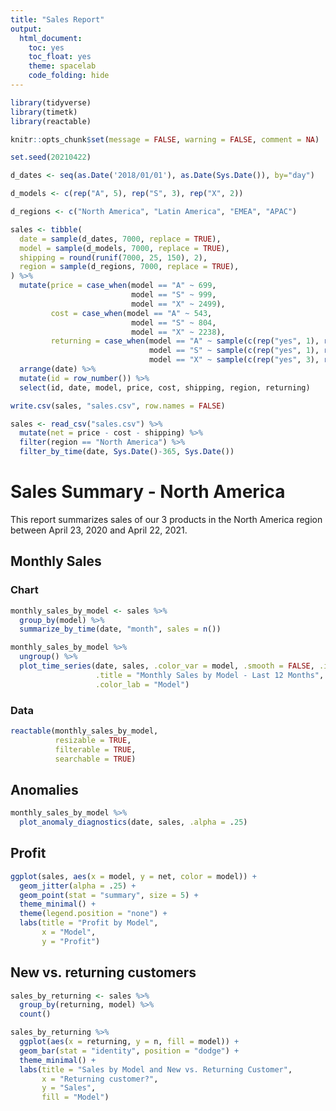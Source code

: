 ```yaml
---
title: "Sales Report"
output:
  html_document:
    toc: yes
    toc_float: yes
    theme: spacelab
    code_folding: hide
---
```


```r
library(tidyverse)
library(timetk)
library(reactable)

knitr::opts_chunk$set(message = FALSE, warning = FALSE, comment = NA)
```

```r
set.seed(20210422)

d_dates <- seq(as.Date('2018/01/01'), as.Date(Sys.Date()), by="day")

d_models <- c(rep("A", 5), rep("S", 3), rep("X", 2))

d_regions <- c("North America", "Latin America", "EMEA", "APAC")

sales <- tibble(
  date = sample(d_dates, 7000, replace = TRUE),
  model = sample(d_models, 7000, replace = TRUE),
  shipping = round(runif(7000, 25, 150), 2),
  region = sample(d_regions, 7000, replace = TRUE),
) %>% 
  mutate(price = case_when(model == "A" ~ 699,
                           model == "S" ~ 999,
                           model == "X" ~ 2499),
         cost = case_when(model == "A" ~ 543,
                           model == "S" ~ 804,
                           model == "X" ~ 2238),
         returning = case_when(model == "A" ~ sample(c(rep("yes", 1), rep("no", 20)), 7000, replace = TRUE),
                               model == "S" ~ sample(c(rep("yes", 1), rep("no", 2)), 7000, replace = TRUE),
                               model == "X" ~ sample(c(rep("yes", 3), rep("no", 1)), 7000, replace = TRUE))) %>% 
  arrange(date) %>% 
  mutate(id = row_number()) %>% 
  select(id, date, model, price, cost, shipping, region, returning)

write.csv(sales, "sales.csv", row.names = FALSE)
```

```r
sales <- read_csv("sales.csv") %>% 
  mutate(net = price - cost - shipping) %>% 
  filter(region == "North America") %>% 
  filter_by_time(date, Sys.Date()-365, Sys.Date())
```

# Sales Summary - North America

This report summarizes sales of our 3 products in the North America region between April 23, 2020 and April 22, 2021.

## Monthly Sales {.tabset}

### Chart

```r
monthly_sales_by_model <- sales %>% 
  group_by(model) %>% 
  summarize_by_time(date, "month", sales = n())

monthly_sales_by_model %>% 
  ungroup() %>% 
  plot_time_series(date, sales, .color_var = model, .smooth = FALSE, .interactive = FALSE,
                   .title = "Monthly Sales by Model - Last 12 Months",
                   .color_lab = "Model")
```

### Data

```r
reactable(monthly_sales_by_model,
          resizable = TRUE,
          filterable = TRUE,
          searchable = TRUE)
```


## Anomalies

```r
monthly_sales_by_model %>% 
  plot_anomaly_diagnostics(date, sales, .alpha = .25)
```


## Profit

```r
ggplot(sales, aes(x = model, y = net, color = model)) +
  geom_jitter(alpha = .25) +
  geom_point(stat = "summary", size = 5) +
  theme_minimal() +
  theme(legend.position = "none") +
  labs(title = "Profit by Model",
       x = "Model",
       y = "Profit")
```

## New vs. returning customers

```r
sales_by_returning <- sales %>% 
  group_by(returning, model) %>% 
  count()

sales_by_returning %>% 
  ggplot(aes(x = returning, y = n, fill = model)) +
  geom_bar(stat = "identity", position = "dodge") +
  theme_minimal() +
  labs(title = "Sales by Model and New vs. Returning Customer",
       x = "Returning customer?",
       y = "Sales",
       fill = "Model")
  
```

